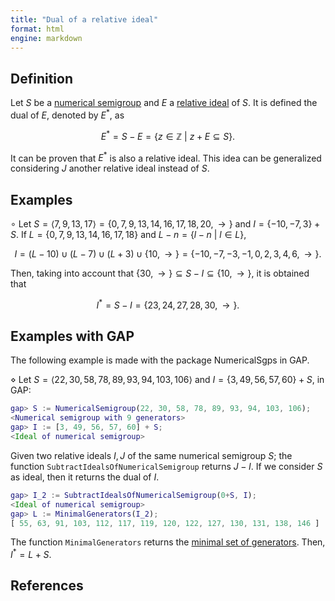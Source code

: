 ```yaml
---
title: "Dual of a relative ideal"
format: html
engine: markdown
---
```


<!-- Patterns_of_ideals_NS -->

## Definition

Let $S$ be a [numerical semigroup](../Basic-concepts/Numerical-semigroup.qmd) and $E$ a [relative ideal](Relative-ideal.qmd) of $S$. It is defined the dual of $E$, denoted by $E^*$, as

$$
E^* = S - E = \{z \in \mathbb{Z} ~ | ~ z + E \subseteq S\}.
$$

It can be proven that $E^*$ is also a relative ideal. This idea can be generalized considering $J$ another relative ideal instead of $S$.

## Examples

$\circ$ Let $S = \langle 7, 9, 13, 17 \rangle = \{0, 7, 9, 13, 14, 16, 17, 18, 20, \rightarrow\}$ and $I = \{-10, -7, 3\} + S$. If $L = \{0, 7, 9, 13, 14, 16, 17, 18\}$ and $L - n = \{l - n ~ | ~ l \in L\}$,

$$
I = (L - 10) \cup (L - 7) \cup (L + 3) \cup \{10, \rightarrow\} = \{-10, -7, -3, -1, 0, 2, 3, 4, 6, \rightarrow\}.
$$

Then, taking into account that $\{30, \rightarrow\} \subseteq S - I \subseteq \{10, \rightarrow\}$, it is obtained that

$$
I^* = S - I = \{23, 24, 27, 28, 30, \rightarrow\}.
$$

## Examples with GAP

The following example is made with the package NumericalSgps in GAP.

$\diamond$ Let $S = \langle 22, 30, 58, 78, 89, 93, 94, 103, 106 \rangle$ and $I = \{3, 49, 56, 57, 60 \} + S$, in GAP:

``` gap
gap> S := NumericalSemigroup(22, 30, 58, 78, 89, 93, 94, 103, 106);
<Numerical semigroup with 9 generators>
gap> I := [3, 49, 56, 57, 60] + S;
<Ideal of numerical semigroup>
```

Given two relative ideals $I,J$ of the same numerical semigroup $S$; the function `SubtractIdealsOfNumericalSemigroup` returns $J - I$. If we consider $S$ as ideal, then it returns the dual of $I$.

``` gap
gap> I_2 := SubtractIdealsOfNumericalSemigroup(0+S, I);
<Ideal of numerical semigroup>
gap> L := MinimalGenerators(I_2);
[ 55, 63, 91, 103, 112, 117, 119, 120, 122, 127, 130, 131, 138, 146 ]
```

The function `MinimalGenerators` returns the [minimal set of generators](Minimal-set-generators-ideal.qmd). Then, $I^* = L + S$.

## References
